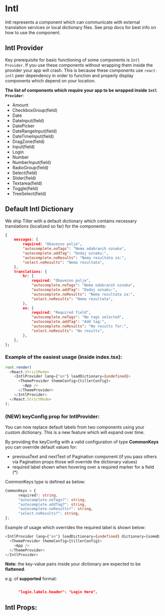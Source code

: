 

# Intl

Intl represents a component which can communicate with external translation services or
local dictionary files. See prop docs for best info on how to use the component.

## Intl Provider

Key prerequisite for basic functioning of some components is `Intl Provider`.
If you use these components without wrapping them inside the provider your app will crash.
This is because these components use `react-intl` peer dependency in order to function and properly
display components which depend on your location.

**The list of components which require your app to be wrapped inside `Intl Provider`**:
 - Amount
 - CheckboxGroup(field)
 - Date
 - DateInput(field)
 - DatePicker
 - DateRangeInput(field)
 - DateTimeInput(field)
 - DragZone(field)
 - Input(field)
 - Login
 - Number
 - NumberInput(field)
 - RadioGroup(field)
 - Select(field)
 - Slider(field)
 - Textarea(field)
 - Toggle(field)
 - TreeSelect(field)

## Default Intl Dictionary

We ship Tiller with a default dictionary which contains necessary translations (localized so far) for the components:

```json
{
    messages: {
        required: "Obavezno polje",
        "autocomplete.noTags": "Nema odabranih oznaka",
        "autocomplete.addTag": "Dodaj oznaku:",
        "autocomplete.noResults": "Nema rezultata za:",
        "select.noResults": "Nema rezultata",
    },
    translations: {
        hr: {
            required: "Obavezno polje",
            "autocomplete.noTags": "Nema odabranih oznaka",
            "autocomplete.addTag": "Dodaj oznaku:",
            "autocomplete.noResults": "Nema rezultata za:",
            "select.noResults": "Nema rezultata",
        },
        en: {
            required: "Required field",
            "autocomplete.noTags": "No tags selected",
            "autocomplete.addTag": "Add tag:",
            "autocomplete.noResults": "No results for:",
            "select.noResults": "No results",
        },
    },
};
```

### Example of the easiest usage (inside index.tsx):

```ts
root.render(
  <React.StrictMode>
    <IntlProvider lang={"en"} loadDictionary={undefined}>
      <ThemeProvider themeConfig={tillerConfig}>
        <App />
      </ThemeProvider>
    </IntlProvider>
  </React.StrictMode>
);
```

### (NEW) keyConfig prop for IntlProvider:

You can now replace default labels from two components using your custom dictionary. This is a new feature which will expand
over time.

By providing the keyConfig with a valid configuration of type **CommonKeys** you can override default values for:
  - previousText and nextText of Pagination component (if you pass others via Pagination props those will override the dictionary values)
  - required label shown when hovering over a required marker for a field (*)

CommonKeys type is defined as below:

```ts
CommonKeys = {
      required?: string,
      "autocomplete.noTags?": string,
      "autocomplete.addTag?": string,
      "autocomplete.noResults?": string,
      "select.noResults?": string,
};
```

Example of usage which overrides the required label is shown below:

```ts
<IntlProvider lang={"en"} loadDictionary={undefined} dictionary={someDictionary} keyConfig={{required: "requiredTooltip"}}>
  <ThemeProvider themeConfig={tillerConfig}>
    <App />
  </ThemeProvider>
</IntlProvider>
```

**Note:** the key-value pairs inside your dictionary are expected to be **flattened**.

e.g. of **supported** format:

```json

      "login.labels.header": "Login Here",
```

<Stories includePrimary={true} />

## Intl Props:

<ArgsTable of={Intl} />
